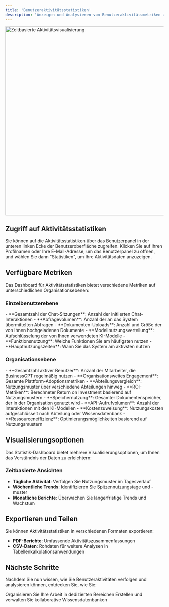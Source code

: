 ```yaml
---
title: 'Benutzeraktivitätsstatistiken'
description: 'Anzeigen und Analysieren von Benutzeraktivitätsmetriken auf verschiedenen Ebenen'
---
```



<img
  src="/images/activity.png"
  alt="Zeitbasierte Aktivitätsvisualisierung"
  width="600"
/>
## Zugriff auf Aktivitätsstatistiken

Sie können auf die Aktivitätsstatistiken über das Benutzerpanel in der unteren linken Ecke der Benutzeroberfläche zugreifen. Klicken Sie auf Ihren Profilnamen oder Ihre E-Mail-Adresse, um das Benutzerpanel zu öffnen, und wählen Sie dann "Statistiken", um Ihre Aktivitätsdaten anzuzeigen.

## Verfügbare Metriken

Das Dashboard für Aktivitätsstatistiken bietet verschiedene Metriken auf unterschiedlichen Organisationsebenen:

### Einzelbenutzerebene

<AccordionGroup>
  <Accordion title="Persönliche Nutzungsmetriken">
    - **Gesamtzahl der Chat-Sitzungen**: Anzahl der initiierten Chat-Interaktionen
    - **Abfragevolumen**: Anzahl der an das System übermittelten Abfragen
    - **Dokumenten-Uploads**: Anzahl und Größe der von Ihnen hochgeladenen Dokumente
    - **Modellnutzungsverteilung**: Aufschlüsselung der von Ihnen verwendeten KI-Modelle
  </Accordion>

  <Accordion title="Produktivitätsmetriken">
    - **Funktionsnutzung**: Welche Funktionen Sie am häufigsten nutzen
    - **Hauptnutzungszeiten**: Wann Sie das System am aktivsten nutzen
  </Accordion>
</AccordionGroup>

### Organisationsebene

<AccordionGroup>
  <Accordion title="Unternehmensübersicht">
    - **Gesamtzahl aktiver Benutzer**: Anzahl der Mitarbeiter, die BusinessGPT regelmäßig nutzen
    - **Organisationsweites Engagement**: Gesamte Plattform-Adoptionsmetriken
    - **Abteilungsvergleich**: Nutzungsmuster über verschiedene Abteilungen hinweg
    - **ROI-Metriken**: Berechneter Return on Investment basierend auf Nutzungsmustern
  </Accordion>

  <Accordion title="Ressourcennutzung">
    - **Speichernutzung**: Gesamter Dokumentenspeicher, der in der Organisation genutzt wird
    - **API-Aufrufvolumen**: Anzahl der Interaktionen mit den KI-Modellen
    - **Kostenzuweisung**: Nutzungskosten aufgeschlüsselt nach Abteilung oder Wissensdatenbank
    - **Ressourceneffizienz**: Optimierungsmöglichkeiten basierend auf Nutzungsmustern
  </Accordion>
</AccordionGroup>

## Visualisierungsoptionen

Das Statistik-Dashboard bietet mehrere Visualisierungsoptionen, um Ihnen das Verständnis der Daten zu erleichtern:

### Zeitbasierte Ansichten


- **Tägliche Aktivität**: Verfolgen Sie Nutzungsmuster im Tagesverlauf
- **Wöchentliche Trends**: Identifizieren Sie Spitzennutzungstage und -muster
- **Monatliche Berichte**: Überwachen Sie längerfristige Trends und Wachstum


## Exportieren und Teilen

Sie können Aktivitätsstatistiken in verschiedenen Formaten exportieren:

- **PDF-Berichte**: Umfassende Aktivitätszusammenfassungen
- **CSV-Daten**: Rohdaten für weitere Analysen in Tabellenkalkulationsanwendungen


## Nächste Schritte

Nachdem Sie nun wissen, wie Sie Benutzeraktivitäten verfolgen und analysieren können, entdecken Sie, wie Sie:

<CardGroup>
  <Card 
    title="Arbeitsbereiche" 
    icon="folder-tree" 
    href="/features/workspaces"
  >
    Organisieren Sie Ihre Arbeit in dedizierten Bereichen
  </Card>
  <Card 
    title="Wissensdatenbank" 
    icon="database" 
    href="/features/Wissensdatenbank"
  >
    Erstellen und verwalten Sie kollaborative Wissensdatenbanken
  </Card>
</CardGroup>
